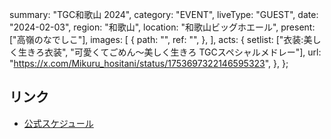   summary: "TGC和歌山 2024",
  category: "EVENT",
  liveType: "GUEST",
  date: "2024-02-03",
  region: "和歌山",
  location: "和歌山ビッグホエール",
  present: ["高嶺のなでしこ"],
  images: [
    {
      path: "",
      ref: "",
    },
  ],
  acts: {
    setlist: ["衣装:美しく生きろ衣装", "可愛くてごめん～美しく生きろ TGCスペシャルメドレー"],
    url: "https://x.com/Mikuru_hositani/status/1753697322146595323",
  },
};

## リンク

- [公式スケジュール](https://takanenonadeshiko.jp/?p=1711)
